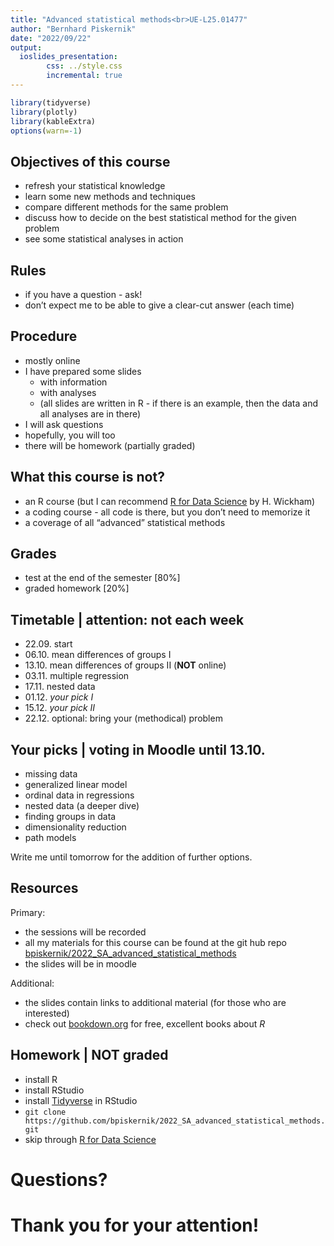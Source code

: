 ```yaml
---
title: "Advanced statistical methods<br>UE-L25.01477"
author: "Bernhard Piskernik"
date: "2022/09/22"
output: 
  ioslides_presentation:
        css: ../style.css
        incremental: true
---
```


```r
library(tidyverse)
library(plotly)
library(kableExtra)
options(warn=-1)
```

## Objectives of this course {.build}

* refresh your statistical knowledge
* learn some new methods and techniques
* compare different methods for the same problem
* discuss how to decide on the best statistical method for the given problem
* see some statistical analyses in action


## Rules

* if you have a question - ask!
* don't expect me to be able to give a clear-cut answer (each time)


## Procedure

* mostly online
* I have prepared some slides
  - with information
  - with analyses
  - (all slides are written in R - if there is an example, then the data and all analyses are in there)
  
* I will ask questions
* hopefully, you will too
* there will be homework (partially graded)


## What this course is not?

* an R course (but I can recommend [R for Data Science](https://r4ds.had.co.nz/) by H. Wickham)
* a coding course - all code is there, but you don't need to memorize it
* a coverage of all "advanced" statistical methods


## Grades

* test at the end of the semester [80%]
* graded homework [20%]


## Timetable | attention: not each week

* 22.09. start
* 06.10. mean differences of groups I
* 13.10. mean differences of groups II (**NOT** online)
* 03.11. multiple regression
* 17.11. nested data
* 01.12. _your pick I_
* 15.12. _your pick II_
* 22.12. optional: bring your (methodical) problem

## Your picks | voting in Moodle until 13.10. {.build}

* missing data
* generalized linear model
* ordinal data in regressions
* nested data (a deeper dive)
* finding groups in data
* dimensionality reduction
* path models

Write me until tomorrow for the addition of further options.


## Resources {.build}

Primary:

* the sessions will be recorded
* all my materials for this course can be found at the git hub repo [bpiskernik/2022_SA_advanced_statistical_methods](https://github.com/bpiskernik/2022_SA_advanced_statistical_methods) 
* the slides will be in moodle

Additional:

* the slides contain links to additional material (for those who are interested)
* check out [bookdown.org](https://bookdown.org/) for free, excellent books about _R_


## Homework | **NOT** graded

* install R
* install RStudio
* install [Tidyverse](https://www.tidyverse.org/) in RStudio
* `git clone https://github.com/bpiskernik/2022_SA_advanced_statistical_methods.git`
* skip through [R for Data Science](https://r4ds.had.co.nz/)

# Questions?

# Thank you for your attention!
